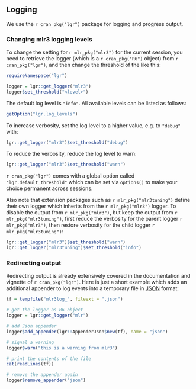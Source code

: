 ## Logging {#logging}

We use the `r cran_pkg("lgr")` package for logging and progress output.

### Changing mlr3 logging levels

To change the setting for `r mlr_pkg("mlr3")` for the current session, you need to retrieve the logger (which is a `r cran_pkg("R6")` object) from `r cran_pkg("lgr")`, and then change the threshold of the like this:

```r
requireNamespace("lgr")

logger = lgr::get_logger("mlr3")
logger$set_threshold("<level>")
```

The default log level is `"info"`.
All available levels can be listed as follows:

```r
getOption("lgr.log_levels")
```

To increase verbosity, set the log level to a higher value, e.g. to `"debug"` with:
```r
lgr::get_logger("mlr3")$set_threshold("debug")
```

To reduce the verbosity, reduce the log level to warn:

```r
lgr::get_logger("mlr3")$set_threshold("warn")
```

`r cran_pkg("lgr")` comes with a global option called `"lgr.default_threshold"` which can be set via `options()` to make your choice permanent across sessions.

Also note that extension packages such as `r mlr_pkg("mlr3tuning")` define their own logger which inherits from the `r mlr_pkg("mlr3")` logger.
To disable the output from `r mlr_pkg("mlr3")`, but keep the output from `r mlr_pkg("mlr3tuning")`, first reduce the verbosity for the parent logger `r mlr_pkg("mlr3")`, then restore verbosity for the child logger `r mlr_pkg("mlr3tuning")`:
```r
lgr::get_logger("mlr3")$set_threshold("warn")
lgr::get_logger("mlr3tuning")$set_threshold("info")
```

### Redirecting output

Redirecting output is already extensively covered in the documentation and vignette of `r cran_pkg("lgr")`.
Here is just a short example which adds an additional appender to log events into a temporary file in [JSON](https://en.wikipedia.org/wiki/JSON) format:
```r
tf = tempfile("mlr3log_", fileext = ".json")

# get the logger as R6 object
logger = lgr::get_logger("mlr")

# add Json appender
logger$add_appender(lgr::AppenderJson$new(tf), name = "json")

# signal a warning
logger$warn("this is a warning from mlr3")

# print the contents of the file
cat(readLines(tf))

# remove the appender again
logger$remove_appender("json")
```
